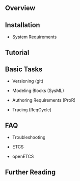 == Overview ==


== Installation ==


* System Requirements


== Tutorial ==



== Basic Tasks ==



* Versioning (git)

* Modeling Blocks (SysML)

* Authoring Requirements (ProR)

* Tracing (ReqCycle)


== FAQ ==


* Troubleshooting

* ETCS  

* openETCS

== Further Reading ==
